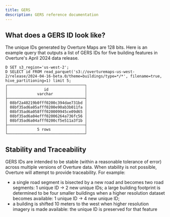 ```yaml
---
title: GERS
description: GERS reference documentation
---
```


## What does a GERS ID look like?

The unique IDs generated by Overture Maps are 128 bits. Here is an example query that outputs a list of GERS IDs for five building features in Overture's April 2024 data release.

<!-- need more explanation here of which IDs are referenced to GERS and why. Include examples. -->

```
D SET s3_region='us-west-2';
D SELECT id FROM read_parquet('s3://overturemaps-us-west-2/release/2024-04-16-beta.0/theme=buildings/type=*/*', filename=true, hive_partitioning=1) limit 5;
┌──────────────────────────────────┐
│                id                │
│             varchar              │
├──────────────────────────────────┤
│ 08bf2a40219b0fff0200c394dae731bd │
│ 08bf35ad6a05afff0200e90ab3b011fa │
│ 08bf35ad6a058fff020009945ce09d65 │
│ 08bf35ad6a04efff02006264a736fc56 │
│ 08bf35ad6a04afff0200cf5e511a3f1b │
├──────────────────────────────────┤
│             5 rows               │
└──────────────────────────────────┘
```

## Stability and Traceability

GERS IDs are intended to be stable (within a reasonable tolerance of error) across multiple versions of Overture data. When stability is not possible, Overture will attempt to provide traceability. For example:
- a single road segment is bisected by a new road and becomes two road segments: 1 unique ID → 2 new unique IDs;
a large building footprint is determined to be four smaller buildings when a higher resolution dataset becomes available: 1 unique ID → 4 new unique ID;
- a building is shifted 10 meters to the west when higher resolution imagery is made available: the unique ID is preserved for that feature